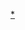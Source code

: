 {{Navbox
|name = 教宗相关
|titlestyle = background: gold;
|evenstyle = background: #FFFAFA;
|title = [[教宗]]相关
|bodyclass = hlist
|image = [[File:Emblem of the Holy See usual.svg|100px|right|教宗及聖座纹章]]
|groupstyle = background: gold;

|group1 = 组织
|list1 =
* [[天主教会圣统制]]
* [[聖座]]
** [[聖座的法律地位|法律地位]]
** [[羅馬教廷]]
*** {{link-en|聖部|Congregation (Roman Curia)}}
*** [[國務院 (聖座)|国务院]]
**** [[國務樞機卿]]
**** [[聖座外交|外交]]
* [[天主教羅馬教區|罗马教区]]
** [[教宗|罗马主教]]
*** [[罗马教区代理主教|代理主教]]
** [[樞機團]]
*** [[樞機]]
** [[梵蒂冈|梵蒂岡城国]]
*** [[宗座梵蒂冈城国委员会]]
**** [[宗座梵蒂岡城國委員會主席|主席]]
**** {{link-en|梵蒂岡城國代理主教|Vicar General for Vatican City}}
*** [[宗座瑞士近衛隊]]
*** [[梵蒂岡警衛隊]]

|group2 = 理论
|list2 =
* [[使徒統緒|宗徒传承]]
* [[彼得 (使徒)|宗徒长圣伯多禄]]
* [[教宗至上論|罗马主教首席权]]
* [[教宗無謬誤|教宗无误权柄]]
* [[神權政治|神权]]
** {{link-en|教会训诲权|Magisterium|训诲}}
** [[成圣|圣化]]
** {{link-en|教会治理权|Episcopal polity|治理}}

|group3 = 名单
|list3 
* [[教宗列表|历代教宗]]
* [[頭十位在位時間最長的教宗列表|在位時間最長]]/[[頭十位在位時間最短的教宗列表|最短]]
* [[對立教宗]]
* [[現存教宗塚墓列表|現存墓葬]]

|group4 = 人事
|list4 =
* [[教宗选举]]
** [[一致欢呼]]
** [[Habemus Papam]]
* [[教座出缺]]
* [[教宗辭職]]
* {{link-en|教宗就職禮|Papal inauguration}}

|group5 = 仪式
|list5 =
* {{link-en|教宗加冕禮|Papal coronation}}
* {{link-en|教宗彌撒|Papal Mass}}
* 《[[三鐘經]]》
* 《[[教宗进行曲]]》

|group6 = 标志
|list6 =
* [[教宗牧徽]]
* [[教宗權杖]]

|group7 = 服饰
|list7 =
* [[渔人权戒]]
* [[絨帽 (教宗)|绒帽]]
* {{link-en|披肩 (基督教)|Cope|披肩}}
* [[圣扇]]
* [[主教冠]]
* [[肩衣]]
* [[披带]]
* [[小瓜帽]]
* [[三重冕]]

|group8 = 建筑
|list8 =
* [[宗座宮]]
* [[巴西利卡|宗座圣殿]]
** [[天主教宗座圣殿列表|列表]]
** [[宗座华盖]]
** [[宗座铃]]
* [[特級宗座聖殿]]
** [[拉特朗圣若望大殿]]
** [[聖伯多祿大殿]]
** [[城外圣保禄大殿]]
** [[圣母大殿]]
* [[聖伯多祿廣場]]
* [[西斯汀小堂]]

|group9 = 交通
|list9 =
* [[教宗御轎|御轎]]
* [[教宗座驾|座驾]]

|group10 = [[:Category:教宗文书|文书]]
|list10 =
* [[教宗诏书|訓諭]]
* [[宗座憲令]]
* [[通諭]]
* {{link-en|宗座牧函|apostolic letter}}
* [[自動手諭]]
* 《[[宗座公報]]》

|group11 = [[基督教历史|历史]]
|list11 =
* [[聖座外交]]
* [[丕平献土]]
* [[教宗国]]
** [[教皇国武装力量]]
* [[亞維農教廷|亞維農之囚]]
* [[羅馬之劫 (1527年)|1527年羅馬之劫]]
* [[罗马问题]]
** [[梵蒂冈囚徒|梵蒂冈之囚]]
** 《[[拉特朗条约]]》

|group12 = 争议
|list12 =
* [[君士坦丁献土]]
* [[教宗訓令]]
* [[会议至上主义]]
* [[宗座缺出论]]

|group13 = 传说
|list13 =
* [[教宗預言]]
* [[法蒂瑪的三個秘密]]
* [[女教宗瓊安]]

|belowstyle = background: gold;
|below = [[:Category:教宗|分类:教宗]]
}}<noinclude>

[[Category:教宗|*]]
[[Category:教宗相关导航模板| ]]
</noinclude>